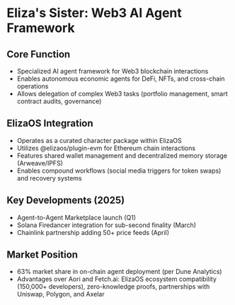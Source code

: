 # Eliza's Sister: Web3 AI Agent Framework

## Core Function

- Specialized AI agent framework for Web3 blockchain interactions
- Enables autonomous economic agents for DeFi, NFTs, and cross-chain operations
- Allows delegation of complex Web3 tasks (portfolio management, smart contract audits, governance)

## ElizaOS Integration

- Operates as a curated character package within ElizaOS
- Utilizes @elizaos/plugin-evm for Ethereum chain interactions
- Features shared wallet management and decentralized memory storage (Arweave/IPFS)
- Enables compound workflows (social media triggers for token swaps) and recovery systems

## Key Developments (2025)

- Agent-to-Agent Marketplace launch (Q1)
- Solana Firedancer integration for sub-second finality (March)
- Chainlink partnership adding 50+ price feeds (April)

## Market Position

- 63% market share in on-chain agent deployment (per Dune Analytics)
- Advantages over Aori and Fetch.ai: ElizaOS ecosystem compatibility (150,000+ developers), zero-knowledge proofs, partnerships with Uniswap, Polygon, and Axelar

